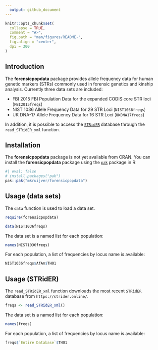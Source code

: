 ```yaml
---
  output: github_document
---
```


<!-- README.md is generated from README.Rmd. Please edit that file -->

```r
knitr::opts_chunk$set(
  collapse = TRUE,
  comment = "#>",
  fig.path = "man/figures/README-",
  fig.align = "center",
  dpi = 300
)
```

## Introduction

The **forensicpopdata** package provides allele frequency data for human genetic 
markers (STRs) commonly used in forensic genetics and kinship analysis. Currently 
three data sets are included:

* FBI 2015 FBI Population Data for the expanded CODIS core STR loci (`FBI2015freqs`)
* NIST 1036 Allele Frequency Data for 29 STR Loci (`NIST1036freqs`)
* UK DNA-17 Allele Frequency Data for 16 STR Loci (`UKDNA17freqs`)

In addition, it is possible to access the 
[`STRidER`](https://strider.online/frequencies) database through the 
`read_STRidER_xml` function.

## Installation

The **forensicpopdata** package is not yet available from CRAN. 
You can install the **forensicpopdata** package using the [`pak`](https://pak.r-lib.org/) package in R:

```r
#| eval: false
# install.packages("pak")
pak::pak("mkruijver/forensicpopdata")
```


## Usage (data sets)

The `data` function is used to load a data set.

```r
require(forensicpopdata)

data(NIST1036freqs)
```

The data set is a named list for each population:
```r
names(NIST1036freqs)
```

For each population, a list of frequencies by locus name is available:

```r
NIST1036freqs$AfAm$TH01
```


## Usage (STRidER)

The `read_STRidER_xml` function downloads the most recent `STRidER` database from 
`https://strider.online/`.

```r
freqs <- read_STRidER_xml()
```

The data set is a named list for each population:
```r
names(freqs)
```

For each population, a list of frequencies by locus name is available:

```r
freqs$`Entire Database`$TH01
```
